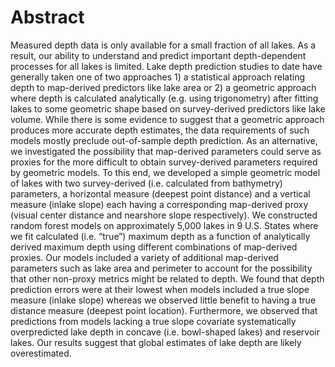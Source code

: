 \chapter{Bathymetry data from thousands of lakes show that lake depth prediction is confounded by difficulty modeling inlake slope}

# Abstract 

Measured depth data is only available for a small fraction of all lakes. As a result, our ability to understand and predict important depth-dependent processes for all lakes is limited. Lake depth prediction studies to date have generally taken one of two approaches 1) a statistical approach relating depth to map-derived predictors like lake area or 2) a geometric approach where depth is calculated analytically (e.g. using trigonometry) after fitting lakes to some geometric shape based on survey-derived predictors like lake volume. While there is some evidence to suggest that a geometric approach produces more accurate depth estimates, the data requirements of such models mostly preclude out-of-sample depth prediction. As an alternative, we investigated the possibility that map-derived parameters could serve as proxies for the more difficult to obtain survey-derived parameters required by geometric models. To this end, we developed a simple geometric model of lakes with two survey-derived (i.e. calculated from bathymetry) parameters, a horizontal measure (deepest point distance) and a vertical measure (inlake slope) each having a corresponding map-derived proxy (visual center distance and nearshore slope respectively). We constructed random forest models on approximately 5,000 lakes in 9 U.S. States where we fit calculated (i.e. “true”) maximum depth as a function of analytically derived maximum depth using different combinations of map-derived proxies. Our models included a variety of additional map-derived parameters such as lake area and perimeter to account for the possibility that other non-proxy metrics might be related to depth. We found that depth prediction errors were at their lowest when models included a true slope measure (inlake slope) whereas we observed little benefit to having a true distance measure (deepest point location). Furthermore, we observed that predictions from models lacking a true slope covariate systematically overpredicted lake depth in concave (i.e. bowl-shaped lakes) and reservoir lakes. Our results suggest that global estimates of lake depth are likely overestimated.
